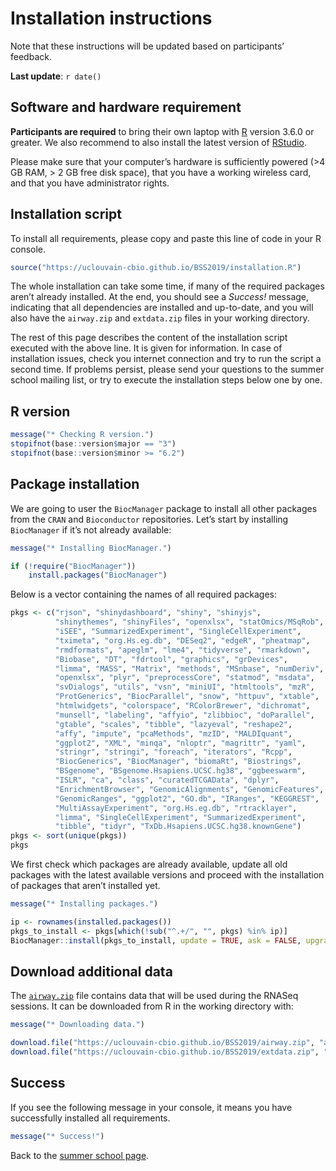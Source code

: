 # Installation instructions

Note that these instructions will be updated based on participants'
feedback.

**Last update**: `r date()`

## Software and hardware requirement

**Participants are required** to bring their own laptop with
[R](https://www.r-project.org/) version 3.6.0 or greater. We also
recommend to also install the latest version of
[RStudio](https://www.rstudio.com/products/rstudio/download/).

Please make sure that your computer’s hardware is sufficiently powered
(>4 GB RAM, > 2 GB free disk space), that you have a working wireless
card, and that you have administrator rights.

## Installation script

To install all requirements, please copy and paste this line of code
in your R console.

```r
source("https://uclouvain-cbio.github.io/BSS2019/installation.R")
```

The whole installation can take some time, if many of the required
packages aren't already installed. At the end, you should see a
*Success!* message, indicating that all dependencies are installed and
up-to-date, and you will also have the `airway.zip` and `extdata.zip`
files in your working directory.

The rest of this page describes the content of the installation script
executed with the above line. It is given for information. In case of
installation issues, check you internet connection and try to run the
script a second time. If problems persist, please send your questions
to the summer school mailing list, or try to execute the installation
steps below one by one.

## R version

```r
message("* Checking R version.")
stopifnot(base::version$major == "3")
stopifnot(base::version$minor >= "6.2")
```

## Package installation

We are going to user the `BiocManager` package to install all other
packages from the `CRAN` and `Bioconductor` repositories. Let's start
by installing `BiocManager` if it's not already available:

```r
message("* Installing BiocManager.")
```

```r
if (!require("BiocManager"))
    install.packages("BiocManager")
```

Below is a vector containing the names of all required packages:


```r
pkgs <- c("rjson", "shinydashboard", "shiny", "shinyjs",
          "shinythemes", "shinyFiles", "openxlsx", "statOmics/MSqRob",
          "iSEE", "SummarizedExperiment", "SingleCellExperiment",
          "tximeta", "org.Hs.eg.db", "DESeq2", "edgeR", "pheatmap",
          "rmdformats", "apeglm", "lme4", "tidyverse", "rmarkdown",
          "Biobase", "DT", "fdrtool", "graphics", "grDevices",
          "limma", "MASS", "Matrix", "methods", "MSnbase", "numDeriv",
          "openxlsx", "plyr", "preprocessCore", "statmod", "msdata",
          "svDialogs", "utils", "vsn", "miniUI", "htmltools", "mzR",
          "ProtGenerics", "BiocParallel", "snow", "httpuv", "xtable",
          "htmlwidgets", "colorspace", "RColorBrewer", "dichromat",
          "munsell", "labeling", "affyio", "zlibbioc", "doParallel",
          "gtable", "scales", "tibble", "lazyeval", "reshape2",
          "affy", "impute", "pcaMethods", "mzID", "MALDIquant",
          "ggplot2", "XML", "minqa", "nloptr", "magrittr", "yaml",
          "stringr", "stringi", "foreach", "iterators", "Rcpp",
          "BiocGenerics", "BiocManager", "biomaRt", "Biostrings",
          "BSgenome", "BSgenome.Hsapiens.UCSC.hg38", "ggbeeswarm",
          "ISLR", "ca", "class", "curatedTCGAData", "dplyr",
          "EnrichmentBrowser", "GenomicAlignments", "GenomicFeatures",
          "GenomicRanges", "ggplot2", "GO.db", "IRanges", "KEGGREST",
          "MultiAssayExperiment", "org.Hs.eg.db", "rtracklayer",
          "limma", "SingleCellExperiment", "SummarizedExperiment",
          "tibble", "tidyr", "TxDb.Hsapiens.UCSC.hg38.knownGene")
pkgs <- sort(unique(pkgs))
pkgs
```

We first check which packages are already available, update all old
packages with the latest available versions and proceed with the
installation of packages that aren't installed yet.

```r
message("* Installing packages.")
```


```r
ip <- rownames(installed.packages())
pkgs_to_install <- pkgs[which(!sub("^.+/", "", pkgs) %in% ip)]
BiocManager::install(pkgs_to_install, update = TRUE, ask = FALSE, upgrade = 'always')
```

<!-- Below, we also install the `BiocIntro` package if not already -->
<!-- available: -->

<!-- ```{r biocintro, eval = TRUE} -->
<!-- if (!"BiocIntro" %in% ip) -->
<!--     BiocManager::install("Bioconductor/BiocIntro", ref = "BSS2020") -->
<!-- ``` -->

## Download additional data

The
[`airway.zip`](https://uclouvain-cbio.github.io/BSS2019/airway.zip)
file contains data that will be used during the RNASeq sessions. It can
be downloaded from R in the working directory with:

```r
message("* Downloading data.")
```

```r
download.file("https://uclouvain-cbio.github.io/BSS2019/airway.zip", "airway.zip")
download.file("https://uclouvain-cbio.github.io/BSS2019/extdata.zip", "extdata.zip")
```

## Success

If you see the following message in your console, it means you have
successfully installed all requirements.

```r
message("* Success!")
```

Back to the [summer school page](./index.html).
